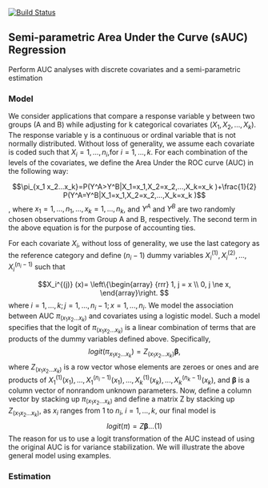 [![Build Status](https://travis-ci.com/sbohora/sAUC.svg?token=shyYTzvvbsLRHsRAWXTg)](https://travis-ci.com/sbohora/sAUC)

## Semi-parametric Area Under the Curve (sAUC) Regression
Perform AUC analyses with discrete covariates and a semi-parametric estimation

### Model

We consider applications that compare a response variable y between two groups (A and B) while adjusting for k categorical covariates ($X_1,X_2,...,X_k$).  The response variable y is a continuous or ordinal variable that is not normally distributed.  Without loss of generality, we assume each covariate is coded such that $X_i=1,...,n_i$,for $i=1,...,k$. For each combination of the levels of the covariates, we define the Area Under the ROC curve (AUC) in the following way:

$$\pi_{x_1 x_2...x_k}=P(Y^A>Y^B|X_1=x_1,X_2=x_2,...,X_k=x_k )+\frac{1}{2} P(Y^A=Y^B|X_1=x_1,X_2=x_2,...,X_k=x_k )$$,
where $x_1=1,...,n_1,...,x_k=1,...,n_k$, and $Y^A$ and $Y^B$ are two randomly chosen observations from Group A and B, respectively.  The second term in the above equation is for the purpose of accounting ties.

For each covariate $X_i$, without loss of generality, we use the last category as the reference category and define ($n_i-1$) dummy variables $X_i^{(1)},X_i^{(2)},...,X_i^{(n_i-1)}$  such that 

$$X_i^{(j)} (x)= \left\{\begin{array}
{rrr}
1, j = x \\
0, j \ne x,
\end{array}\right.
$$
where $i=1,...,k; j=1,...,n_i-1; x=1,...,n_i$.   We model the association between AUC $\pi_(x_1 x_2...x_k )$ and covariates using a logistic model.  Such a model specifies that the logit of $\pi_(x_1 x_2...x_k)$ is a linear combination of terms that are products of the dummy variables defined above.  Specifically,
$$logit(\pi_{x_1 x_2...x_k } )=Z_{(x_1 x_2...x_k )} \boldsymbol{\beta},$$ 
where $Z_{(x_1 x_2...x_k)}$ is a row vector whose elements are zeroes or ones and are products of $X_1^{(1)} (x_1 ),...,X_1^{(n_i-1) } (x_1),...,X_k^{(1)} (x_k),...,X_k^{(n_k-1)} (x_k)$, and $\boldsymbol{\beta}$ is a column vector of nonrandom unknown parameters.  Now, define a column vector \pi by stacking up $\pi_(x_1 x_2...x_k )$ and define a matrix Z by stacking up $Z_{(x_1 x_2...x_k )}$, as $x_i$ ranges from 1 to $n_i$, $i=1,...,k$, our final model is  
$$logit(\pi)=Z\boldsymbol{\beta} ...(1)$$
The reason for us to use a logit transformation of the AUC instead of using the original AUC is for variance stabilization.  We will illustrate the above general model using examples.


### Estimation
